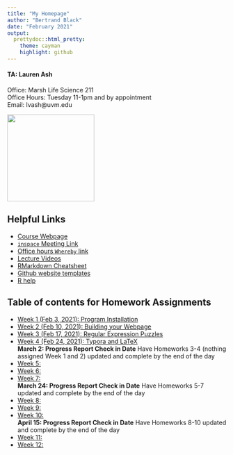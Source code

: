 ```yaml
---
title: "My Homepage"
author: "Bertrand Black"
date: "February 2021"
output:
  prettydoc::html_pretty:
    theme: cayman
    highlight: github
---
```

<p align="center">

#### TA: Lauren Ash 
Office: Marsh Life Science 211   
Office Hours: Tuesday 11-1pm and by appointment    
Email: lvash@uvm.edu   

<img src="Lauren.jpg" width="200" height="200" />

## Helpful Links   
* [Course Webpage](https://gotellilab.github.io/Bio381/)   
* [`inspace` Meeting Link](https://inspace.chat/space/596BB231B3FA1F4A90063B5CDAB9B7E1B09A341F)  
* [Office hours `Whereby` link](https://whereby.com/bio381_labs)  
* [Lecture Videos](https://ngotelli.github.io/Bio381Vids)  
* [RMarkdown Cheatsheet](https://www.rstudio.com/wp-content/uploads/2015/02/rmarkdown-cheatsheet.pdf)   
* [Github website templates](https://jekyllthemes.io/)   
* [R help](http://stackoverflow.com/questions/tagged/r)   

## Table of contents for Homework Assignments    
* [Week 1 (Feb 3, 2021): Program Installation ](#id-section1)
* [Week 2 (Feb 10, 2021): Building your Webpage](#id-section2)
* [Week 3 (Feb 17, 2021): Regular Expression Puzzles](#id-section3)
* [Week 4 (Feb 24, 2021): Typora and LaTeX](#id-section4)  
**March 2: Progress Report Check in Date** Have Homeworks 3-4 (nothing assigned Week 1 and 2) updated and complete by the end of the day
* [Week 5: ](#id-section5)
* [Week 6: ](#id-section6) 
* [Week 7: ](#id-section7)   
**March 24: Progress Report Check in Date** Have Homeworks 5-7 updated and complete by the end of the day
* [Week 8: ](#id-section8)
* [Week 9: ](#id-section9)  
* [Week 10: ](#id-section10)   
**April 15: Progress Report Check in Date** Have Homeworks 8-10 updated and complete by the end of the day
* [Week 11: ](#id-section11)  
* [Week 12: ](#id-section12)  
